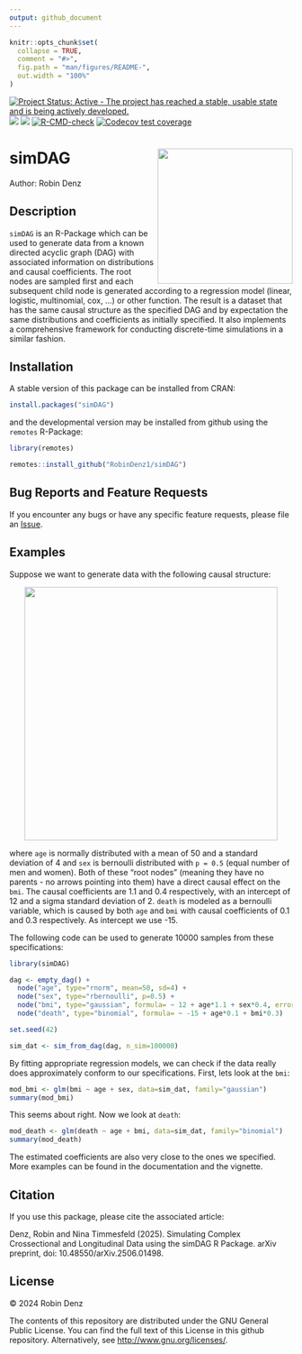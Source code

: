 ```yaml
---
output: github_document
---
```


<!-- README.md is generated from README.Rmd. Please edit that file -->

```r
knitr::opts_chunk$set(
  collapse = TRUE,
  comment = "#>",
  fig.path = "man/figures/README-",
  out.width = "100%"
)
```

<!-- badges: start -->
[![Project Status: Active - The project has reached a stable, usable state and is being actively developed.](https://www.repostatus.org/badges/latest/active.svg)](https://www.repostatus.org/#active)
[![](https://www.r-pkg.org/badges/version/simDAG?color=green)](https://cran.r-project.org/package=simDAG)
[![](http://cranlogs.r-pkg.org/badges/grand-total/simDAG?color=blue)](https://cran.r-project.org/package=simDAG)
[![R-CMD-check](https://github.com/RobinDenz1/simDAG/actions/workflows/R-CMD-check.yaml/badge.svg)](https://github.com/RobinDenz1/simDAG/actions/workflows/R-CMD-check.yaml)
[![Codecov test coverage](https://codecov.io/gh/RobinDenz1/simDAG/graph/badge.svg)](https://app.codecov.io/gh/RobinDenz1/simDAG)
<!-- badges: end -->

# simDAG <img src="man/figures/logo.png" height="240" align="right" />

Author: Robin Denz

## Description

`simDAG` is an R-Package which can be used to generate data from a known directed acyclic graph (DAG) with associated information on distributions and causal coefficients. The root nodes are sampled first and each subsequent child node is generated according to a regression model (linear, logistic, multinomial, cox, ...) or other function. The result is a dataset that has the same causal structure as the specified DAG and by expectation the same distributions and coefficients as initially specified. It also implements a comprehensive framework for conducting discrete-time simulations in a similar fashion.

## Installation

A stable version of this package can be installed from CRAN:

```R
install.packages("simDAG")
```

and the developmental version may be installed from github using the `remotes` R-Package:

```R
library(remotes)

remotes::install_github("RobinDenz1/simDAG")
```

## Bug Reports and Feature Requests

If you encounter any bugs or have any specific feature requests, please file an [Issue](https://github.com/RobinDenz1/simDAG/issues).

## Examples

Suppose we want to generate data with the following causal structure:

<p align="center">
	<img src="man/figures/example_DAG.png" width="450" />
</p>

where `age` is normally distributed with a mean of 50 and a standard deviation of 4 and `sex` is bernoulli distributed with `p = 0.5` (equal number of men and women). Both of these "root nodes" (meaning they have no parents - no arrows pointing into them) have a direct causal effect on the `bmi`. The causal coefficients are 1.1 and 0.4 respectively, with an intercept of 12 and a sigma standard deviation of 2. `death` is modeled as a bernoulli variable, which is caused by both `age` and `bmi` with causal coefficients of 0.1 and 0.3 respectively. As intercept we use -15.

The following code can be used to generate 10000 samples from these specifications:

```r
library(simDAG)

dag <- empty_dag() +
  node("age", type="rnorm", mean=50, sd=4) +
  node("sex", type="rbernoulli", p=0.5) +
  node("bmi", type="gaussian", formula= ~ 12 + age*1.1 + sex*0.4, error=2) +
  node("death", type="binomial", formula= ~ -15 + age*0.1 + bmi*0.3)

set.seed(42)

sim_dat <- sim_from_dag(dag, n_sim=100000)
```

By fitting appropriate regression models, we can check if the data really does approximately conform to our specifications. First, lets look at the `bmi`:

```r
mod_bmi <- glm(bmi ~ age + sex, data=sim_dat, family="gaussian")
summary(mod_bmi)
```

This seems about right. Now we look at `death`:

```r
mod_death <- glm(death ~ age + bmi, data=sim_dat, family="binomial")
summary(mod_death)
```

The estimated coefficients are also very close to the ones we specified. More examples can be found in the documentation and the vignette.

## Citation

If you use this package, please cite the associated article:

Denz, Robin and Nina Timmesfeld (2025). Simulating Complex Crossectional and Longitudinal Data using the simDAG R Package. arXiv preprint, doi: 10.48550/arXiv.2506.01498.

## License

© 2024 Robin Denz

The contents of this repository are distributed under the GNU General Public License. You can find the full text of this License in this github repository. Alternatively, see <http://www.gnu.org/licenses/>.
